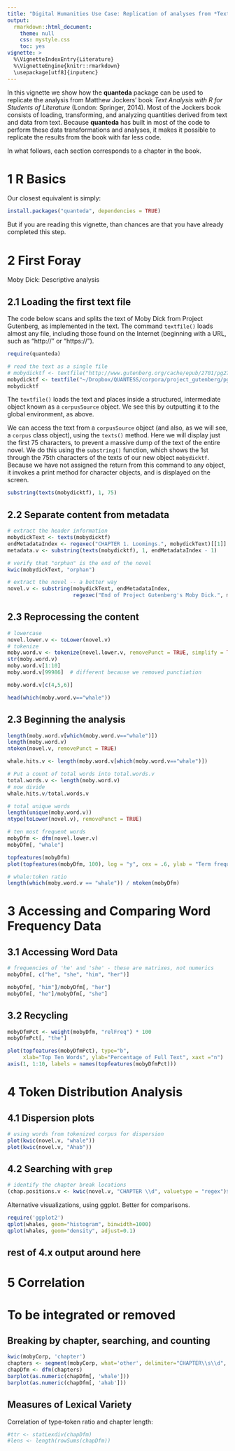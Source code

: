 ```yaml
---
title: "Digital Humanities Use Case: Replication of analyses from *Text Analysis with R for Students of Literature*"
output:
  rmarkdown::html_document:
    theme: null
    css: mystyle.css
    toc: yes
vignette: >
  %\VignetteIndexEntry{Literature}
  %\VignetteEngine{knitr::rmarkdown}
  \usepackage[utf8]{inputenc}
---
```


<!--
%\VignetteEngine{knitr::rmarkdown}
%\VignetteIndexEntry{Quickstart}
-->

In this vignette we show how the **quanteda** package can be used to replicate the analysis from Matthew Jockers' book *Text Analysis with R for Students of Literature* (London: Springer, 2014).  Most of the Jockers book consists of loading, transforming, and analyzing quantities derived from text and data from text.  Because **quanteda** has built in most of the code to perform these data transformations and analyses, it makes it possible to replicate the results from the book with far less code.

In what follows, each section corresponds to a chapter in the book.

# 1 R Basics

Our closest equivalent is simply:
```r
install.packages("quanteda", dependencies = TRUE)
```

But if you are reading this vignette, than chances are that you have already completed this step.

# 2 First Foray

Moby Dick: Descriptive analysis

## 2.1 Loading the first text file

The code below scans and splits the text of Moby Dick from Project Gutenberg, as implemented in the text.  The command `textfile()` loads almost any file, including those found on the Internet (beginning with a URL, such as "http://" or "https://").
```r
require(quanteda)

# read the text as a single file
# mobydicktf <- textfile("http://www.gutenberg.org/cache/epub/2701/pg2701.txt")
mobydicktf <- textfile("~/Dropbox/QUANTESS/corpora/project_gutenberg/pg2701.txt")
mobydicktf
```

The `textfile()` loads the text and places inside a structured, intermediate object known as a `corpusSource` object.  We see this by outputting it to the global environment, as above.

We can access the text from a `corpusSource` object (and also, as we will see, a `corpus` class object), using the `texts()` method.  Here we will display just the first 75 characters, to prevent a massive dump of the text of the entire novel.  We do this using the `substring()` function, which shows the 1st through the 75th characters of the texts of our new object `mobydicktf`.  Because we have not assigned the return from this command to any object, it invokes a print method for character objects, and is displayed on the screen.
```r
substring(texts(mobydicktf), 1, 75)
```

## 2.2 Separate content from metadata

```r
# extract the header information
mobydickText <- texts(mobydicktf)
endMetadataIndex <- regexec("CHAPTER 1. Loomings.", mobydickText)[[1]]
metadata.v <- substring(texts(mobydicktf), 1, endMetadataIndex - 1)

# verify that "orphan" is the end of the novel
kwic(mobydickText, "orphan")

# extract the novel -- a better way
novel.v <- substring(mobydickText, endMetadataIndex, 
                     regexec("End of Project Gutenberg's Moby Dick.", mobydickText)[[1]]-1)
```

## 2.3 Reprocessing the content

```r
# lowercase
novel.lower.v <- toLower(novel.v)
# tokenize
moby.word.v <- tokenize(novel.lower.v, removePunct = TRUE, simplify = TRUE)
str(moby.word.v)
moby.word.v[1:10]
moby.word.v[99986]  # different because we removed punctiation

moby.word.v[c(4,5,6)]

head(which(moby.word.v=="whale"))
```

## 2.3 Beginning the analysis

```r
length(moby.word.v[which(moby.word.v=="whale")])
length(moby.word.v)
ntoken(novel.v, removePunct = TRUE)

whale.hits.v <- length(moby.word.v[which(moby.word.v=="whale")])

# Put a count of total words into total.words.v 
total.words.v <- length(moby.word.v)
# now divide
whale.hits.v/total.words.v

# total unique words
length(unique(moby.word.v))
ntype(toLower(novel.v), removePunct = TRUE)
```

```r
# ten most frequent words
mobyDfm <- dfm(novel.lower.v)
mobyDfm[, "whale"]

topfeatures(mobyDfm)
plot(topfeatures(mobyDfm, 100), log = "y", cex = .6, ylab = "Term frequency")

# whale:token ratio
length(which(moby.word.v == "whale")) / ntoken(mobyDfm)
```


# 3 Accessing and Comparing Word Frequency Data

## 3.1 Accessing Word Data

```r
# frequencies of 'he' and 'she' - these are matrixes, not numerics
mobyDfm[, c("he", "she", "him", "her")]

mobyDfm[, "him"]/mobyDfm[, "her"]
mobyDfm[, "he"]/mobyDfm[, "she"]
```

## 3.2 Recycling

```r
mobyDfmPct <- weight(mobyDfm, "relFreq") * 100
mobyDfmPct[, "the"]

plot(topfeatures(mobyDfmPct), type="b",
     xlab="Top Ten Words", ylab="Percentage of Full Text", xaxt ="n")
axis(1, 1:10, labels = names(topfeatures(mobyDfmPct)))
```


# 4 Token Distribution Analysis

## 4.1 Dispersion plots

```r
# using words from tokenized corpus for dispersion
plot(kwic(novel.v, "whale"))
plot(kwic(novel.v, "Ahab"))
```

## 4.2 Searching with `grep`

```r
# identify the chapter break locations
(chap.positions.v <- kwic(novel.v, "CHAPTER \\d", valuetype = "regex")$position)
```


Alternative visualizations, using ggplot. Better for comparisons.

```r
require('ggplot2')
qplot(whales, geom="histogram", binwidth=1000) 
qplot(whales, geom="density", adjust=0.1)
```

## rest of 4.x output around here


# 5 Correlation



# To be integrated or removed

## Breaking by chapter, searching, and counting
```r
kwic(mobyCorp, 'chapter')
chapters <- segment(mobyCorp, what='other', delimiter="CHAPTER\\s\\d", perl=TRUE)
chapDfm <- dfm(chapters)
barplot(as.numeric(chapDfm[, 'whale']))
barplot(as.numeric(chapDfm[, 'ahab']))

```

## Measures of Lexical Variety

Correlation of type-token ratio and chapter length:

```r
#ttr <- statLexdiv(chapDfm)
#lens <- length(rowSums(chapDfm))

```




